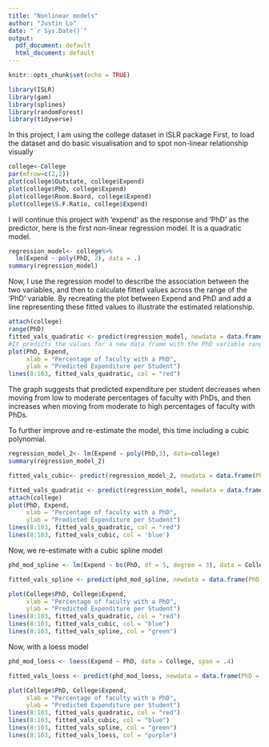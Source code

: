 ```yaml
---
title: "Nonlinear models"
author: "Justin Lo"
date: "`r Sys.Date()`"
output:
  pdf_document: default
  html_document: default
---
```


```r
knitr::opts_chunk$set(echo = TRUE)
```
```r
library(ISLR)
library(gam)
library(splines)
library(randomForest)
library(tidyverse)
```
In this project, I am using the college dataset in ISLR package
First, to load the dataset and do basic visualisation and to spot non-linear relationship visually
```r
college<-College
par(mfrow=c(2,2))
plot(college$Outstate, college$Expend)
plot(college$PhD, college$Expend)
plot(college$Room.Board, college$Expend)
plot(college$S.F.Ratio, college$Expend)
```

I will continue this project with 'expend' as the response and 'PhD' as the predictor, here is the first non-linear regression model. It is a quadratic model.
```r
regression_model<- college%>% 
  lm(Expend ~ poly(PhD, 2), data = .)
summary(regression_model)
```

Now, I use the regression model to describe the association between the two variables, and then to calculate fitted values across the range of the 'PhD' variable. By recreating the plot between Expend and PhD and add a line representing these fitted values to illustrate the estimated relationship.
```r
attach(college)
range(PhD)
fitted_vals_quadratic <- predict(regression_model, newdata = data.frame(PhD= 8:103))
#It predicts the values for a new data frame with the PhD variable ranging from 8 to 103.
plot(PhD, Expend,
     xlab = "Percentage of faculty with a PhD",
     ylab = "Predicted Expenditure per Student")
lines(8:103, fitted_vals_quadratic, col = "red")
```
The graph suggests that predicted expenditure per student decreases when moving from low to moderate percentages of faculty with PhDs, and then increases when moving from moderate to high percentages of faculty with PhDs.

To further improve and re-estimate the model, this time including a cubic polynomial. 
```r
regression_model_2<- lm(Expend ~ poly(PhD,3), data=college)
summary(regression_model_2)

fitted_vals_cubic<- predict(regression_model_2, newdata = data.frame(PhD=8:103))

fitted_vals_quadratic <- predict(regression_model, newdata = data.frame(PhD= 8:103))
attach(college)
plot(PhD, Expend,
     xlab = "Percentage of faculty with a PhD",
     ylab = "Predicted Expenditure per Student")
lines(8:103, fitted_vals_quadratic, col = "red")
lines(8:103, fitted_vals_cubic, col = 'blue')
```

Now, we re-estimate with a cubic spline model
```r
phd_mod_spline <- lm(Expend ~ bs(PhD, df = 5, degree = 3), data = College)

fitted_vals_spline <- predict(phd_mod_spline, newdata = data.frame(PhD = 8:103))

plot(College$PhD, College$Expend,
     xlab = "Percentage of faculty with a PhD",
     ylab = "Predicted Expenditure per Student")
lines(8:103, fitted_vals_quadratic, col = "red")
lines(8:103, fitted_vals_cubic, col = "blue")
lines(8:103, fitted_vals_spline, col = "green")

```

Now, with a loess model
```r
phd_mod_loess <- loess(Expend ~ PhD, data = College, span = .4)

fitted_vals_loess <- predict(phd_mod_loess, newdata = data.frame(PhD = 8:103))

plot(College$PhD, College$Expend,
     xlab = "Percentage of faculty with a PhD",
     ylab = "Predicted Expenditure per Student")
lines(8:103, fitted_vals_quadratic, col = "red")
lines(8:103, fitted_vals_cubic, col = "blue")
lines(8:103, fitted_vals_spline, col = "green")
lines(8:103, fitted_vals_loess, col = "purple")
```

